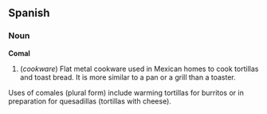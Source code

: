 ==Spanish==
===Noun===
'''Comal'''
# (''cookware'') Flat metal cookware used in Mexican homes to cook tortillas and toast bread. It is more similar to a pan or a grill than a toaster. 

Uses of comales (plural form) include warming tortillas for burritos or in preparation for quesadillas (tortillas with cheese).